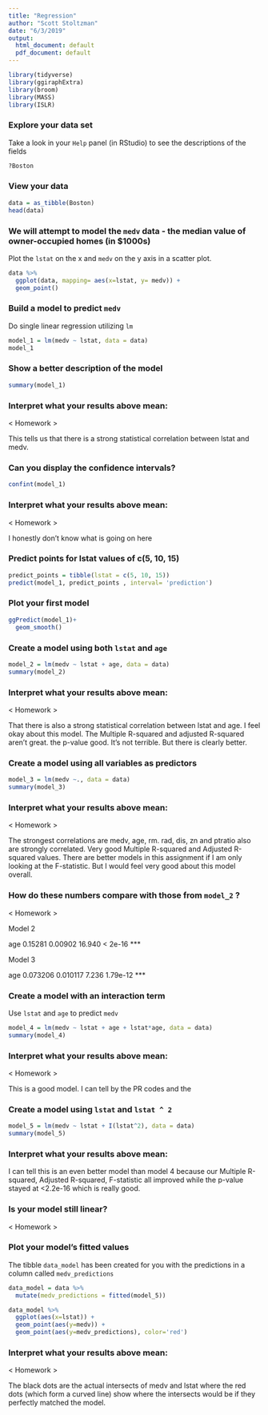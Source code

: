 ```yaml
---
title: "Regression"
author: "Scott Stoltzman"
date: "6/3/2019"
output:
  html_document: default
  pdf_document: default
---
```


```r
library(tidyverse)
library(ggiraphExtra)
library(broom)
library(MASS)
library(ISLR)
```

### Explore your data set  
Take a look in your `Help` panel (in RStudio) to see the descriptions of the fields
```r
?Boston
```

### View your data
```r
data = as_tibble(Boston)
head(data)
```

### We will attempt to model the `medv` data - the median value of owner-occupied homes (in $1000s)

Plot the `lstat` on the x and `medv` on the y axis in a scatter plot.
```r
data %>%
  ggplot(data, mapping= aes(x=lstat, y= medv)) +
  geom_point()

```


### Build a model to predict `medv`
Do single linear regression utilizing `lm` 
```r
model_1 = lm(medv ~ lstat, data = data)
model_1
```


### Show a better description of the model
```r
summary(model_1)
```


### Interpret what your results above mean:

< Homework >

This tells us that there is a strong statistical correlation between lstat and medv.





### Can you display the confidence intervals?
```r
confint(model_1)
```

### Interpret what your results above mean:

< Homework >

I honestly don't know what is going on here



### Predict points for lstat values of c(5, 10, 15)
```r
predict_points = tibble(lstat = c(5, 10, 15))
predict(model_1, predict_points , interval= 'prediction')
```


### Plot your first model
```r
ggPredict(model_1)+
  geom_smooth()
```


### Create a model using both `lstat` and `age`
```r
model_2 = lm(medv ~ lstat + age, data = data)
summary(model_2)
```


### Interpret what your results above mean:

< Homework >

That there is also a strong statistical correlation between lstat and age.  I feel okay about this model.  The Multiple R-squared and adjusted R-squared aren't great.  the p-value good.  It's not terrible.  But there is clearly better.

### Create a model using all variables as predictors
```r
model_3 = lm(medv ~., data = data)
summary(model_3)
```

### Interpret what your results above mean:

< Homework >

The strongest correlations are medv, age, rm.  rad, dis, zn and ptratio also are strongly correlated.  Very good Multiple R-squared and Adjusted R-squared values.  There are better models in this assignment if I am only looking at the F-statistic.  But I would feel very good about this model overall.


### How do these numbers compare with those from `model_2` ?

< Homework >

Model 2

age          0.15281    0.00902  16.940  < 2e-16 ***

Model 3

age          0.073206   0.010117   7.236 1.79e-12 ***

### Create a model with an interaction term
Use `lstat` and `age` to predict `medv`
```r
model_4 = lm(medv ~ lstat + age + lstat*age, data = data)
summary(model_4)
```


### Interpret what your results above mean:

< Homework >

This is a good model.  I can tell by the PR codes and the 


### Create a model using `lstat` and `lstat ^ 2`
```r


model_5 = lm(medv ~ lstat + I(lstat^2), data = data)
summary(model_5)
```


### Interpret what your results above mean:

I can tell this is an even better model than model 4 because our Multiple R-squared, Adjusted R-squared, F-statistic all improved while the p-value stayed at <2.2e-16 which is really good.


### Is your model still linear?

< Homework >




### Plot your model's fitted values  
The tibble `data_model` has been created for you with the predictions in a column called `medv_predictions`
```r
data_model = data %>%
  mutate(medv_predictions = fitted(model_5))

data_model %>%
  ggplot(aes(x=lstat)) +
  geom_point(aes(y=medv)) + 
  geom_point(aes(y=medv_predictions), color='red')
```

### Interpret what your results above mean:

< Homework >

The black dots are the actual intersects of medv and lstat where the red dots (which form a curved line) show where the intersects would be if they perfectly matched the model.
